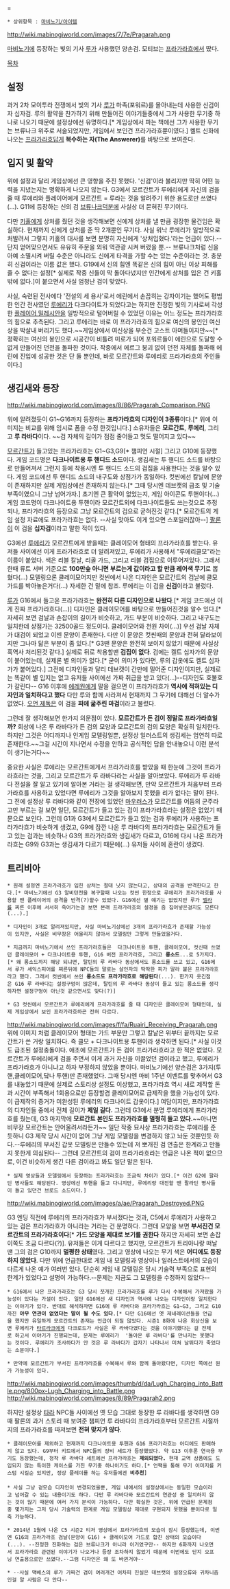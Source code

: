 {{{+1 Pragarah}}} = {{{+1 Fragarach}}}

 * 상위항목 : [[마비노기/아이템]]

http://wiki.mabinogiworld.com/images/7/7e/Pragarah.png

[[마비노기]]에 등장하는 빛의 기사 [[루]]가 사용했던 양손검. 모티브는 [[프라가라흐]]에서 땄다.

[[목차]]

== 설정 ==
과거 2차 모이투라 전쟁에서 빛의 기사 [[루]]가 마족(포워르)를 몰아내는데 사용한 신검이자 십자검. 루의 활약을 찬가하기 위해 만들어진 이야기들중에서 그가 사용한 무기중 하나로 나오기 때문에 설정상에선 유명하다.[* 게임상에서 파는 책에선 그가 사용한 무기는 브류나크 위주로 서술되었지만, 게임에서 보인건 프라가라흐뿐이였다.] 켈트 신화에 나오는 [[프라가라흐]]답게 '''복수하는 자(The Answerer)'''를 바탕으로 보여준다.

== 입지 및 활약 ==
위에 설정과 달리 게임상에선 큰 영향을 주진 못했다. '신검'이라 불리지만 딱히 어떤 능력을 지녔는지는 명확하게 나오지 않는다. G3에서 모르간트가 루에리에게 자신의 검을 줄 때 루에리와 플레이어에게 모르간트 = 루라는 것을 알려주기 위한 용도로만 쓰였다(...). G11에 등장하는 신의 검 [[브류나크(마비노기)|브류나크]]덕분에 사실상 더 묻혀진 무기이다.

다만 [[키홀]]에게 상처를 줬던 것을 생각해보면 신에게 상처를 낼 만큼 굉장한 물건임은 확실하다. 현재까지 신에게 상처를 준 딱 2개뿐인 무기다. 사실 워낙 루에리가 일방적으로 처발려서 그렇지 키홀의 대사를 보면 분명히 자신에게 '상처입혔다.'라는 언급이 있다.--단지 얻어맞으면서도 유유히 주문을 외워 역관광 시켜 버렸을 뿐.-- 브류나크처럼 신을 아예 소멸시켜 버릴 수준은 아니라도 신에게 타격을 가할 수는 있는 수준이라는 것. 충분히 신검이라는 이름 값은 했다. G19에서 신의 힘엔 똑같은 신의 힘이 아닌 이상 피해를 줄 수 없다는 설정[* 실제로 작중 신들이 막 돌아다녔지만 인간에게 상처를 입은 건 키홀밖에 없다.]이 붙으면서 사실 엄청난 검이 맞았다.

사실, 숙련된 전사에다 '전설의 세 용사'로서 에린에서 손꼽히는 강자이기는 했어도 평범한 인간 전사였던 [[루에리]]가 다크다이트가 되었다고는 하지만 진정한 빛의 기사로써 각성한 [[밀레시안(마비노기)|플레이어 밀레시안]]을 일방적으로 털어버릴 수 있었던 이유는 어느 정도는 프라가라흐의 힘으로 추측된다. 그리고 루에리는 바로 이 프라가라흐의 힘으로 여신의 봉인인 여신상을 박살내 버리기도 했다.~~게임상에서 여신상을 부순건 고스트 아머들이지만~~[* 정확히는 여신의 봉인으로 시공간이 비틀려 미로가 되어 포워르들이 에린으로 도달할 수 없게 만들어진 던전을 돌파한 것이다. 작중에서 에르그 붕괴 없이 던전 자체를 돌파해 에린에 진입에 성공한 것은 단 둘 뿐인데, 바로 모르간트와 루에리로 프라가라흐의 주인들이다.]

== 생김새와 등장 ==
http://wiki.mabinogiworld.com/images/8/86/Pragarah_Comparison.PNG

위에 알려졌듯이 G1~G16까지 등장하는 '''프라가라흐의 디자인이 3종류'''이다.[* 위에 이미지는 비교를 위해 임시로 폼을 수정 한것입니다.] 소유자들은 '''모르간트''', '''루에리''', 그리고 '''루 라바다'''이다. ~~검 자체의 길이가 점점 줄어들고 멋도 떨어지고 있다~~

[[모르간트]]가 들고있는 프라가라흐는 G1~G3,G9[* 챔피언 시절] 그리고 G10에 등장했다. 게임 코드명은 '''다크나이트용 투 핸디드 소드'''이다. 생김새는 투 핸디드 소드를 바탕으로 만들어져서 그런지 등에 착용시엔 투 핸디드 소드의 검집을 사용한다는 것을 알수 있다. 게임 코드에선 투 핸디드 소드의 내구도와 상점가가 동일하다. 컷씬에선 칼날에 문양이 존재하지만 실제 게임상에선 존재하지 않는다.[* 그때 당시엔 데브캣의 급조 및 기술 부족이였으니 그냥 넘어가자.] 초기엔 큰 활약이 없었는지, 게임 아이콘도 투핸이다(...) 게임 코드명이 다크나이트용 투핸이라 모르간트외에 다크나이트들도 쓰는것으로 추정되나, 프라가라흐의 등장으로 그냥 모르간트의 검으로 굳혀진것 같다.[* 모르간트의 게임 설정 자료에도 프라가라흐는 없다. --사실 맞아도 이게 있으면 스포일러잖아--] [[팔론]]이 이 검을 '''십자검'''이라고 말한 적이 있다.

G3에선 [[루에리]]가 모르간트에게 받을때는 클레이모어 형태의 프라가라흐를 받는다. 유저들 사이에선 이게 프라가라흐로 더 알려져있고, 루에리가 사용해서 "루에리클모"라는 이름이 붙었다. 색은 리블 칼날, 리골 가드, 그리고 리블 검집으로 이루어져있다. 그래서 한때 류트 서버 기준으로 '''100만숲 아니면 부르는게 값이라고 할 만큼 레어색 무기'''로 뽑혔다(...) 모델링으론 클레이모어지만 컷씬에서 나온 디자인은 모르간트의 검날에 클모 가드를 박아놓은거다(...) 자세한 건 밑에 참조. 루에리는 이 검을 '''신검'''이라고 불렀다.

[[루]]가 G16에서 들고온 프라가라흐는 '''완전히 다른 디자인으로 나왔다'''.[* 게임 코드에선 이게 진짜 프라가라흐다(...)] 디자인은 클레이모어를 바탕으로 만들어진것을 알수 있다.[* 자세히 보면 검날과 손잡이의 길이가 비슷하고, 가드 부분이 비슷하다. 그리고 내구도는 일치한데 상점가는 32500골드 정도이다. 클레이모어와 천원 차이(...)] 우선 검날 자체가 대검이 되었고 이젠 문양이 존재한다. 다만 이 문양은 컷씬때의 문양과 전혀 달라보이지만 그나마 닮은 부분이 좀 있다.[* G3땐 문양은 완전히 보이지 않았기 때문에 사실상 흑역사 처리된것 같다.] 실제로 뒤로 착용할땐 '''검집이 없다'''. 검에는 켈트 십자가의 문양이 붙어있는데, 실제론 별 의미가 없다.[* 굳이 의미가 있다면, 루의 갑옷에도 켈트 십자가가 붙어있다.] 그전에 디자인들과 달리 데브캣이 간만에 밀어준 디자인이지만, 실제로는 똑같이 별 입지는 없고 유저들 사이에선 가짜 취급을 받고 있다(...)--디자인도 호불호가 갈린다-- G16 이후에 [[에레원]]에게 말을 걸으면 이 프라가라흐가 '''역사에 적혀있는 디자인과 일치하다고 했다''' 다만 루와 함께 사라져서 현재까지 그 무기에 대해선 더 알수가 없었다. [[오언 제독]]은 이 검을 '''피에 굶주린 마검'''이라고 불렀다.

그런데 잘 생각해보면 한가지 의문점이 있다. '''모르간트가 든 검이 정말로 프라가라흐일까?''' 회상에 나온 루 라바다가 든 검의 모양과 모르간트의 검의 모양은 확실히 일치한다. 하지만 그것은 어디까지나 인게임 모델링일뿐, 설정상 일러스트의 생김세는 엄연히 따로 존재한다.~~그걸 시간이 지나면서 수정을 안하고 공식적인 답을 안내놓으니 이런 분석이 생기는거다~~

중요한 사실은 루에리는 모르간트에게서 프라가라흐를 받았을 때 한눈에 그것이 프라가라흐라는 것을, 그리고 모르간트가 루 라바다라는 사실을 알아보았다. 루에리가 루 라바다 전설을 잘 알고 있기에 알아본 거라는 걸 생각해보면, 만약 모르간트가 처음부터 프라가라흐를 사용하고 있었다면 루에리가 그것을 알아보지 못했을 리가 없다는 말이 된다. 그 전에 설정상 루 라바다와 같이 전장에 있었던 [[마우러스]]가 모르간트를 어둠의 군주라고만 부르는 걸 보면 일단, 모르간트가 들고 있는 검이 프라가라흐라는 설정은 없었기 때문으로 보인다. 그런데 G1과 G3에서 모르간트가 들고 있는 검과 루에리가 사용하는 프라가라흐가 비슷하게 생겼고, G9에 잠깐 나온 루 라바다의 프라가라흐는 모르간트가 들고 있는 검과는 비슷하나 G3의 프라가라흐와 생김새가 다르고, G16에 다시 나온 프라가라흐는 G9와 G3과는 생김새가 다르기 때문에(...) 유저들 사이에 혼란이 생겼다.

== 트리비아 ==
 * 원래 설정엔 프라가라흐가 입힌 상처는 절대 낫지 않는다고, 상대의 공격을 반격한다고 한다.[* 마비노기에선 G3 알비던전을 복구할때 나오는 컷씬 한정으로 루에리가 프라가라흐를 사용할 땐 플레이어의 공격을 반격(?)할수 있었다. G16에선 별 얘기는 없었지만 루가 [[벨라]]를 찌른 이후에 서서히 죽어가는걸 보면 본래 프라가라흐의 설정을 좀 집어넣은걸지도 모른다(...).]   

 * 디자인이 3개로 알려져있지만, 사실 마비노기상에선 3개의 프라가라흐가 존재할 가능성이 있지만, 사실은 비무장은 어울리지 않아서 모델링만 그렇게 만들었을거다. 

 * 지금까지 마비노기에서 쓰인 프라가라흐들은  다크나이트용 투핸, 클레이모어, 컷신때 쓰였던 클레이모어 + 다크나이트용 투핸, G16 버전 프라가라흐, 그리고 '''롱소드'''...로 5가지다.[* 왜 롱소드까지 해당 되냐면, 탈틴의 루 라바다 동상에서도 롱소드를 쓰고 있고, G16에서 루가 셰익스피어를 찌른뒤에 NPC들의 말로는 살인자의 딱딱한 피가 말라 붙은 프라가라흐라고 했다. 그래서 컷씬에서 쓰인 '''롱소드도 프라가라흐로 해당된다'''(...). 한가지 웃긴점은 G16 루 라바다는 설정구멍이 많은데, 탈틴의 루 라바다 동상이 들고 있는 롱소드를 생각하자면 설정구멍이 아닌것 같으면서도 맞다(?)]

 * G3 컷씬에서 모르간트가 루에리에게 프라가라흐를 줄 때 디자인은 클레이모어 형태인데, 실제 게임상에서 보인 프라가라흐하곤 전혀 다르다.
http://wiki.mabinogiworld.com/images/f/fa/Ruairi_Receiving_Pragarah.png
위에 이미지 처럼 클레이모어 형태는 가드 부분만 그렇고 칼날은 위부터 끝까지는 모르간트가 쓴 거랑 일치하다. 즉 클모 + 다크나이트용 투핸이라 생각하면 된다.[* 사실 이것도 급조된 설정충돌이다. 애초에 모르간트가 든 검이 프라가라흐라고 한 적은 없었다. 모르간트가 루에리에게 검을 주면서 이게 과거 자신을 이끌었던 검이라고 했고, 루에리가 프라가라흐가 아니냐고 하자 부정하지 않았을 뿐이다. 마비노기에선 양손검은 3가지(투핸,클레이모어,닼나 투핸)만 존재했었다. 그때 당시엔 마비 1주년 이벤트를 맞추어서 G3를 내놓았기 때문에 실제로 스토리상 설정도 이상했고, 프라가라흐 역시 새로 제작할 돈과 시간이 부족해서 1회용으로만 등장할겸 클레이모어로 급제작을 했을 가능성이 있다. 이 급제작의 증거가 미완성된 루에리의 다크나이트 갑옷이다.] 여담이지만, 프라가라흐의 디자인들 중에서 전체 길이가 '''제일 길다.'''
그런데 G3에서 분명 루에리에게 프라가라흐를 줬는데, G3 마지막에 '''모르간트 본인도 프라가라흐를 멀쩡히 들고 있다.'''~~아니면 비무장 모르간트는 안어울려서라든가~~ 일단 작중 묘사상 프라가라흐는 루에리를 준 듯하니 G3 제작 당시 시간이 없어 그냥 게임 모델링을 변경하지 않고 놔둔 것뿐인듯 하다.--루에리의 부서진 갑옷 모델링은 만들수 있는데 저 뽀개진 검 연출은 한계라고 만들지 못한게 의심된다-- 그런데 모르간트의 검이 프라가라흐라는 언급은 나온 적이 없으므로, 이건 비슷하게 생긴 다른 검이라고 봐도 일단 말은 된다.

 * 실제 영상들과 모델링에서 등장하는 프라가라흐는 조금씩 차이가 있다.[* 이건 G2에 팔라딘 병사들도 해당된다. 영상에선 투핸을 들고 다니지만, 루에리랑 대전할 땐 팔라딘 병사들이 들고 있던건 브로드 소드이다.]
http://wiki.mabinogiworld.com/images/a/ae/Pragarah_Destroyed.PNG

G3 엔딩 직전에 루에리의 프라가라흐가 부서졌다는 것과, C5에서 루에리가 사용하고 있는 검은 프라가라흐가 아니라는 거라는 건 분명하다. 그런데 모양을 보면 '''부서진건 모르간트의 프라가라흐이다'''[* '''가드 모양을 제대로 보기를 권한다''' 하지만 자세히 보면 손잡이쪽도 조금 다르다(?)]. 유저들은 이게 다르다고 했지만, 모르간트가 트리아나랑 떠날 땐 그의 검은 G10까지 '''멀쩡한 상태'''였다. 그리고 영상에 나오는 무기 색은 '''어디에도 등장하지 않았다'''. 다만 위에 언급한대로 게임 내 모델링과 영상이나 일러스트에서의 모습이 다르게 나온 예가 여러번 있다. 단순히 게임 내 모델링은 당시 기술력 부족으로 표현의 한계가 있었다고 설명이 가능하다.--문제는 지금도 그 모델링을 수정하지 않았다--

 * G16에서 나온 프라가라흐는 G3 당시 쪼개진 프라가라흐를 루가 다시 수복해서 가져왔을 가능성이 있다는 가설이 있다. 일단 G16에선 새 디자인과 역사에 나오는 디자인이랑 일치한다는 이야기가 있다. 반대로 해석하자면 G16에 루 라바다와 프라가라흐는 G1~G3, 그리고 G10까진 '''아무 연관이 없었다는 말이 될 수도 있다'''.[* 다만 G16에선 옛 제네레이션들을 언급을 했지만 유일하게 모르간트의 존재는 언급이 되질 않았다. 시즌1 8화에 나온 회상신을 보면 루에리가 [[타르라크]]에게 다크로드가 사실은 루 라바다였다는 것을 이야기했다는 걸 전제로 하고서 이야기가 진행되는데, 문제는 루에리가  '돌아온 루 라바다'를 만나지는 못했다는 것이다. 루에리가 조사하다가 안 것은 루 라바다가 갑자기 나타나서 미쳐 날뛰다가 죽었다는 소문이다.]

 * 만약에 모르간트가 부서진 프라가라흐를 수복해서 루와 함께 돌아왔다면, 디자인 쪽에선 뭔가 가능성이 있다. 
http://wiki.mabinogiworld.com/images/thumb/d/da/Lugh_Charging_into_Battle.png/800px-Lugh_Charging_into_Battle.png
http://wiki.mabinogiworld.com/images/8/89/Pragarah2.png

하지만 설정상 [[타라]] NPC들 사이에선 옛 모습 그대로 등장한 루 라바다를 생각하면 G9 때 팔론의 과거 스토리 때 보여준 챔피언 루 라바다의 프라가라흐부터 모르간트 시절까지의 프라가라흐를 따져보면 '''전혀 맞지가 않다'''. 

 * 클레이모어를 제외하고 현재까지 다크나이트용 투핸과 G16 프라가라흐는 어디에도 판매하지 않고 있다. G9부터 키트에서 NPC들의 장비 세트가 등장했었다. 약 G13 이후론 연극용 무기도 등장했는데, 정작 루 라바다 세트에선 프라가라흐는 '''제외되였다.''' 현재 교역 상품에도 도입되지 않는 특이한 케이스를 가진 무기중 하나이기도 하다.[* 언팩을 통해 무기 이미지를 커스텀 시킬순 있지만, 정상 플레이를 하는 유저들에겐 '''비추천''']
 
 * 사실 그냥 겉모습 디자인이 변경되었을뿐, 게임 내에서의 설정상에서는 동일한 모습이라고 넘어갈 수 있는 내용이기도 하다. 다만 루 라바다와 모르간트의 연관성 중 일치하지 않는 것이 많기 때문에 여러 가지 분석이 가능하다. 다만 확실한 것은, 위에 언급된 문제점중 몇가지는 그저 당시 기술력의 한계로 게임 모델링상 제대로 구현되지 못했을 뿐이다로 일축 가능하다.

 * 2014년 1월에 나온 C5 시즌2 티저 영상에서 프라가라흐의 모습이 잠시 등장했는데, 이번엔 G16의 프라가라흐 검날(문양이 G16) + 클레이모어 가드로 합친 상태의 모습이다(...). --진정한 진화하는 검은 브류나크가 아니라 이거였구만-- 하지만 6화까지 나오면서 프라가라흐 관련된 이야기가 나오거나 등장 조차하지 않았기 때문에 이번에도 단지 오프닝 연출용으로만 쓰였다.--그럼 디자인은 왜 또 바뀐거야-- 

 * --사실 맥베스의 루가 가짜건 검이 여러개건 어차피 진실은 데브캣의 설정오류와 귀차니즘인걸 알 사람은 다 안다--
